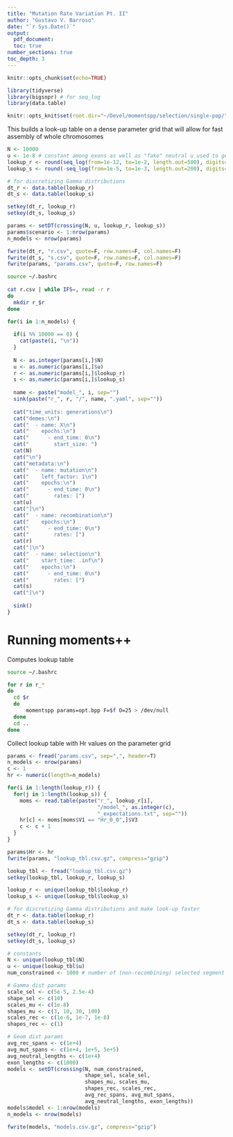 ```yaml
---
title: "Mutation Rate Variation Pt. II"
author: "Gustavo V. Barroso"
date: "`r Sys.Date()`"
output:
  pdf_document:
  toc: true
number_sections: true
toc_depth: 3
---
```

  
```r

knitr::opts_chunk$set(echo=TRUE)

library(tidyverse)
library(bigsnpr) # for seq_log
library(data.table)

knitr::opts_knit$set(root.dir="~/Devel/momentspp/selection/single-pop/")
```

This builds a look-up table on a dense parameter grid that will allow for fast 
assembly of whole chromosomes

```r

N <- 10000
u <- 1e-8 # constant among exons as well as "fake" neutral u used to get B-vals
lookup_r <- round(seq_log(from=1e-12, to=1e-2, length.out=500), digits=15)
lookup_s <- round(-seq_log(from=1e-5, to=1e-3, length.out=200), digits=11)

# for discretizing Gamma distributions
dt_r <- data.table(lookup_r)
dt_s <- data.table(lookup_s)

setkey(dt_r, lookup_r)
setkey(dt_s, lookup_s)

params <- setDT(crossing(N, u, lookup_r, lookup_s))
params$scenario <- 1:nrow(params)
n_models <- nrow(params)

fwrite(dt_r, "r.csv", quote=F, row.names=F, col.names=F)
fwrite(dt_s, "s.csv", quote=F, row.names=F, col.names=F)
fwrite(params, "params.csv", quote=F, row.names=F)

```

```bash

source ~/.bashrc
  
cat r.csv | while IFS=, read -r r
do
  mkdir r_$r
done

```

```r

for(i in 1:n_models) {
  
  if(i %% 10000 == 0) {
    cat(paste(i, "\n"))
  }
  
  N <- as.integer(params[i,]$N)
  u <- as.numeric(params[i,]$u)
  r <- as.numeric(params[i,]$lookup_r)
  s <- as.numeric(params[i,]$lookup_s)
  
  name <- paste("model_", i, sep="")
  sink(paste("r_", r, "/", name, ".yaml", sep=""))
  
  cat("time_units: generations\n")
  cat("demes:\n")
  cat("  - name: X\n")
  cat("    epochs:\n")
  cat("      - end_time: 0\n")
  cat("        start_size: ")
  cat(N)
  cat("\n")
  cat("metadata:\n")
  cat("  - name: mutation\n")
  cat("    left_factor: 1\n")
  cat("    epochs:\n")
  cat("      - end_time: 0\n")
  cat("        rates: [")
  cat(u)
  cat("]\n")
  cat("  - name: recombination\n")
  cat("    epochs:\n")
  cat("      - end_time: 0\n")
  cat("        rates: [")
  cat(r)
  cat("]\n")
  cat("  - name: selection\n")
  cat("    start_time: .inf\n")
  cat("    epochs:\n")
  cat("      - end_time: 0\n")
  cat("        rates: [")
  cat(s)
  cat("]\n")
  
  sink()
}

```

# Running moments++

Computes lookup table

```bash

source ~/.bashrc

for r in r_*
do 
  cd $r
  do
	  momentspp params=opt.bpp F=$f O=25 > /dev/null
  done
  cd ..
done

```

Collect lookup table with Hr values on the parameter grid

```r

params <- fread("params.csv", sep=",", header=T)
n_models <- nrow(params)
c <- 1
hr <- numeric(length=n_models)

for(i in 1:length(lookup_r)) {
  for(j in 1:length(lookup_s)) {
    moms <- read.table(paste("r_", lookup_r[i], 
                             "/model_", as.integer(c), 
                             "_expectations.txt", sep=""))
    hr[c] <- moms[moms$V1 == "Hr_0_0",]$V3
    c <- c + 1
  }
}

params$Hr <- hr
fwrite(params, "lookup_tbl.csv.gz", compress="gzip")
```

```r

lookup_tbl <- fread("lookup_tbl.csv.gz")
setkey(lookup_tbl, lookup_r, lookup_s)

lookup_r <- unique(lookup_tbl$lookup_r)
lookup_s <- unique(lookup_tbl$lookup_s)

# for discretizing Gamma distributions and make look-up faster
dt_r <- data.table(lookup_r)
dt_s <- data.table(lookup_s)

setkey(dt_r, lookup_r)
setkey(dt_s, lookup_s)

# constants
N <- unique(lookup_tbl$N)
u <- unique(lookup_tbl$u)
num_constrained <- 1000 # number of (non-recombining) selected segment in chr

# Gamma dist params
scale_sel <- c(5e-5, 2.5e-4)
shape_sel <- c(10)
scales_mu <- c(1e-8)
shapes_mu <- c(3, 10, 30, 100)
scales_rec <- c(1e-6, 1e-7, 1e-8)
shapes_rec <- c(1)

# Geom dist params
avg_rec_spans <- c(1e+4)
avg_mut_spans <- c(1e+4, 1e+5, 5e+5)
avg_neutral_lengths <- c(1e+4)
exon_lengths <- c(1000)  
models <- setDT(crossing(N, num_constrained, 
                         shape_sel, scale_sel, 
                         shapes_mu, scales_mu, 
                         shapes_rec, scales_rec, 
                         avg_rec_spans, avg_mut_spans,
                         avg_neutral_lengths, exon_lengths))
models$model <- 1:nrow(models)
n_models <- nrow(models)

fwrite(models, "models.csv.gz", compress="gzip")
```
